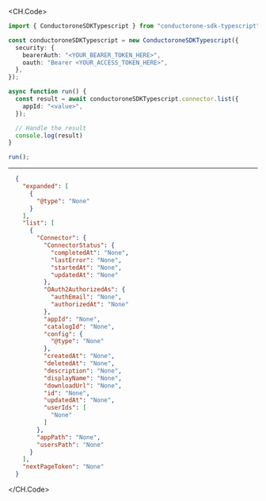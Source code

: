 
<CH.Code>
```typescript List.ts
import { ConductoroneSDKTypescript } from "conductorone-sdk-typescript";

const conductoroneSDKTypescript = new ConductoroneSDKTypescript({
  security: {
    bearerAuth: "<YOUR_BEARER_TOKEN_HERE>",
    oauth: "Bearer <YOUR_ACCESS_TOKEN_HERE>",
  },
});

async function run() {
  const result = await conductoroneSDKTypescript.connector.list({
    appId: "<value>",
  });

  // Handle the result
  console.log(result)
}

run();
```
---

```json Example Response
  {
    "expanded": [
      {
        "@type": "None"
      }
    ],
    "list": [
      {
        "Connector": {
          "ConnectorStatus": {
            "completedAt": "None",
            "lastError": "None",
            "startedAt": "None",
            "updatedAt": "None"
          },
          "OAuth2AuthorizedAs": {
            "authEmail": "None",
            "authorizedAt": "None"
          },
          "appId": "None",
          "catalogId": "None",
          "config": {
            "@type": "None"
          },
          "createdAt": "None",
          "deletedAt": "None",
          "description": "None",
          "displayName": "None",
          "downloadUrl": "None",
          "id": "None",
          "updatedAt": "None",
          "userIds": [
            "None"
          ]
        },
        "appPath": "None",
        "usersPath": "None"
      }
    ],
    "nextPageToken": "None"
  }
```
</CH.Code>
